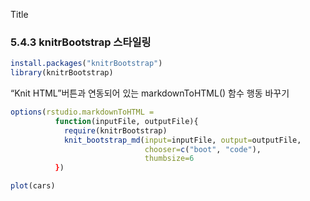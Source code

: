 Title

### 5.4.3 knitrBootstrap 스타일링

```r
install.packages("knitrBootstrap")
library(knitrBootstrap)
```

"Knit HTML"버튼과 연동되어 있는  markdownToHTML() 함수 행동 바꾸기
```r
options(rstudio.markdownToHTML = 
          function(inputFile, outputFile){
            require(knitrBootstrap)
            knit_bootstrap_md(input=inputFile, output=outputFile,
                              chooser=c("boot", "code"),
                              thumbsize=6
          })
```

```r
plot(cars)
```

